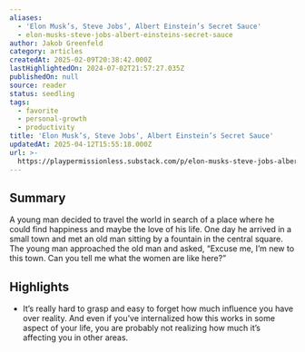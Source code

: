 ```yaml
---
aliases:
  - 'Elon Musk’s, Steve Jobs‘, Albert Einstein’s Secret Sauce'
  - elon-musks-steve-jobs-albert-einsteins-secret-sauce
author: Jakob Greenfeld
category: articles
createdAt: 2025-02-09T20:38:42.000Z
lastHighlightedOn: 2024-07-02T21:57:27.035Z
publishedOn: null
source: reader
status: seedling
tags:
  - favorite
  - personal-growth
  - productivity
title: 'Elon Musk’s, Steve Jobs‘, Albert Einstein’s Secret Sauce'
updatedAt: 2025-04-12T15:55:18.000Z
url: >-
  https://playpermissionless.substack.com/p/elon-musks-steve-jobs-albert-einsteins?utm_source=post-email-title&publication_id=1308259&post_id=144301101&utm_campaign=email-post-title&isFreemail=true&r=og9hp&triedRedirect=true&utm_medium=email
---
```

## Summary

A young man decided to travel the world in search of a place where he could find happiness and maybe the love of his life. One day he arrived in a small town and met an old man sitting by a fountain in the central square. The young man approached the old man and asked, “Excuse me, I’m new to this town. Can you tell me what the women are like here?”

## Highlights

- It’s really hard to grasp and easy to forget how much influence you have over reality.
  And even if you’ve internalized how this works in some aspect of your life, you are probably not realizing how much it’s affecting you in other areas.
